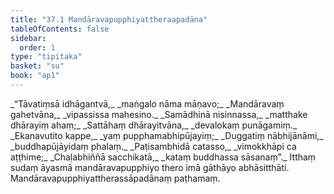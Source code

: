 ```yaml
---
title: "37.1 Mandāravapupphiyattheraapadāna"
tableOfContents: false
sidebar:
  order: 1
type: "tipitaka"
basket: "su"
book: "ap1"
---
```



<DynamicBreadcrumb />

<Division number="1" book="ap1" bookNo="20" page="330">

<Paragraph number="4033" type="verses" book="ap1">
_“Tāvatiṃsā idhāgantvā,_  
_maṅgalo nāma māṇavo;_  
_Mandāravaṃ gahetvāna,_  
_vipassissa mahesino._  

</Paragraph>

</Division>
<Division number="2" book="ap1" bookNo="20" page="330">

<Paragraph number="4034" type="verses" book="ap1">
_Samādhinā nisinnassa,_  
_matthake dhārayiṃ ahaṃ;_  
_Sattāhaṃ dhārayitvāna,_  
_devalokaṃ punāgamiṃ._  

</Paragraph>

</Division>
<Division number="3" book="ap1" bookNo="20" page="330">

<Paragraph number="4035" type="verses" book="ap1">
_Ekanavutito kappe,_  
_yaṃ pupphamabhipūjayiṃ;_  
_Duggatiṃ nābhijānāmi,_  
_buddhapūjāyidaṃ phalaṃ._  

</Paragraph>

</Division>
<Division number="4" book="ap1" bookNo="20" page="330">

<Paragraph number="4036" type="verses" book="ap1">
_Paṭisambhidā catasso,_  
_vimokkhāpi ca aṭṭhime;_  
_Chaḷabhiññā sacchikatā,_  
_kataṃ buddhassa sāsanaṃ”._  

</Paragraph>

<Paragraph number="4037" book="ap1">
Itthaṃ sudaṃ āyasmā mandāravapupphiyo thero imā gāthāyo abhāsitthāti.

</Paragraph>
</Division>

<Paragraph number="4038" type="center" book="ap1">
Mandāravapupphiyattherassāpadānaṃ paṭhamaṃ.
</Paragraph>
